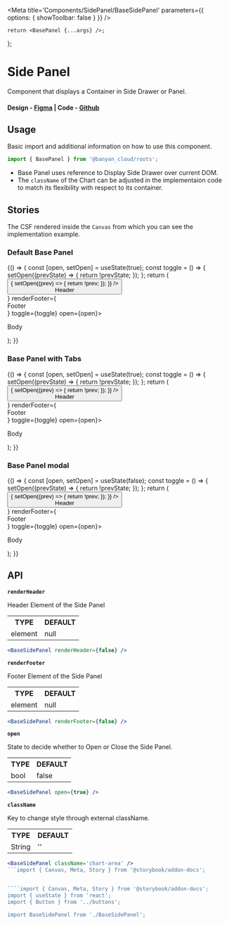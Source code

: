 
<Meta title='Components/SidePanel/BaseSidePanel' parameters={{ options: { showToolbar: false } }} />

	return <BasePanel {...args} />;
};

# Side Panel

Component that displays a Container in Side Drawer or Panel.

#### Design - [Figma](https://www.figma.com/file/e9opoAtQHBo4vFd6u0Co98/Component-Library?node-id=2%3A157&t=QUwVGAtrtHseOQKo-0) | Code - [Github](https://github.com/banyandata-cloud/roots/tree/main/components/sidePanel)

## Usage

Basic import and additional information on how to use this component.

```js
import { BasePanel } from '@banyan_cloud/roots';
```

-   Base Panel uses reference to Display Side Drawer over current DOM.
-   The `className` of the Chart can be adjusted in the implementaion code to match its flexibility with respect to its container.

## Stories

The CSF rendered inside the `Canvas` from which you can see the implementation example.

### Default Base Panel

<Canvas>
	<Story name='Default'>
		{() => {
			const [open, setOpen] = useState(true);
			const toggle = () => {
				setOpen((prevState) => {
					return !prevState;
				});
			};
			return (
				<div
					style={{
						display: 'flex',
						alignItems: 'flex-start',
						justifyContent: 'space-between',
						height: '100%',
					}}>
					<Button
						title='Open Drawer'
						size='auto'
						onClick={() => {
							setOpen((prev) => {
								return !prev;
							});
						}}
					/>
					<BaseSidePanel
						renderHeader={
							<div
								style={{
									background: 'red',
								}}>
								<div>Header</div>
							</div>
						}
						renderFooter={
							<div
								style={{
									background: 'orange',
								}}>
								Footer
							</div>
						}
						toggle={toggle}
						open={open}>
						<div
							style={{
								background: 'tomato',
								height: '500px',
							}}>
							<p>Body</p>
						</div>
					</BaseSidePanel>
				</div>
			);
		}}
	</Story>
</Canvas>

### Base Panel with Tabs

<Canvas>
	<Story name='With Tabs'>
		{() => {
			const [open, setOpen] = useState(true);
			const toggle = () => {
				setOpen((prevState) => {
					return !prevState;
				});
			};
			return (
				<div
					style={{
						display: 'flex',
						alignItems: 'flex-start',
						justifyContent: 'space-between',
						height: '100%',
					}}>
					<Button
						title='Open Drawer'
						size='auto'
						onClick={() => {
							setOpen((prev) => {
								return !prev;
							});
						}}
					/>
					<BaseSidePanel
						tabsConfig={{
							tabs: [
								{
									id: '1',
									leftIcon: HomeIcon,
								},
								{
									id: '2',
									leftIcon: HomeIcon,
								},
							],
							className: '',
						}}
						renderHeader={
							<div
								style={{
									background: 'red',
								}}>
								<div>Header</div>
							</div>
						}
						renderFooter={
							<div
								style={{
									background: 'orange',
								}}>
								Footer
							</div>
						}
						toggle={toggle}
						open={open}>
						<div
							style={{
								background: 'tomato',
								height: '500px',
							}}>
							<p>Body</p>
						</div>
					</BaseSidePanel>
				</div>
			);
		}}
	</Story>
</Canvas>

### Base Panel modal

<Canvas>
	<Story name='Base Panel Modal'>
		{() => {
			const [open, setOpen] = useState(false);
			const toggle = () => {
				setOpen((prevState) => {
					return !prevState;
				});
			};
			return (
				<div
					style={{
						display: 'flex',
						alignItems: 'flex-start',
						justifyContent: 'space-between',
						height: '100%',
					}}>
					<Button
						title='Open Drawer'
						size='auto'
						onClick={() => {
							setOpen((prev) => {
								return !prev;
							});
						}}
					/>
					<BaseSidePanel
						isModal
						animation
						renderHeader={
							<div
								style={{
									background: 'red',
								}}>
								<div>Header</div>
							</div>
						}
						renderFooter={
							<div
								style={{
									background: 'orange',
								}}>
								Footer
							</div>
						}
						toggle={toggle}
						open={open}>
						<div
							style={{
								background: 'tomato',
								height: '500px',
							}}>
							<p>Body</p>
						</div>
					</BaseSidePanel>
				</div>
			);
		}}
	</Story>
</Canvas>

## API

**`renderHeader`**

Header Element of the Side Panel

<table style={{ width: '100%' }}>
	<tr>
		<th style={{ textAlign: 'left', width: '50%' }}>TYPE</th>
		<th style={{ textAlign: 'left', width: '50%' }}>DEFAULT</th>
	</tr>
	<tr>
		<td>element</td>
		<td>null</td>
	</tr>
</table>

```jsx
<BaseSidePanel renderHeader={false} />
```

**`renderFooter`**

Footer Element of the Side Panel

<table style={{ width: '100%' }}>
	<tr>
		<th style={{ textAlign: 'left', width: '50%' }}>TYPE</th>
		<th style={{ textAlign: 'left', width: '50%' }}>DEFAULT</th>
	</tr>
	<tr>
		<td>element</td>
		<td>null</td>
	</tr>
</table>

```jsx
<BaseSidePanel renderFooter={false} />
```

**`open`**

State to decide whether to Open or Close the Side Panel.

<table style={{ width: '100%' }}>
	<tr>
		<th style={{ textAlign: 'left', width: '50%' }}>TYPE</th>
		<th style={{ textAlign: 'left', width: '50%' }}>DEFAULT</th>
	</tr>
	<tr>
		<td>bool</td>
		<td>false</td>
	</tr>
</table>

```jsx
<BaseSidePanel open={true} />
```

**`className`**

Key to change style through external className.

<table style={{ width: '100%' }}>
	<tr>
		<th style={{ textAlign: 'left', width: '50%' }}>TYPE</th>
		<th style={{ textAlign: 'left', width: '50%' }}>DEFAULT</th>
	</tr>
	<tr>
		<td>String</td>
		<td>''</td>
	</tr>
</table>

`````jsx
<BaseSidePanel className='chart-area' />
```import { Canvas, Meta, Story } from '@storybook/addon-docs';


````import { Canvas, Meta, Story } from '@storybook/addon-docs';
import { useState } from 'react';
import { Button } from '../buttons';

import BaseSidePanel from './BaseSidePanel';

`````
